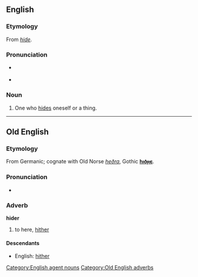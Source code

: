 ==English==

===Etymology===
From ''[[hide]]''.

===Pronunciation===
* {{a|RP}} {{IPA|/ˈhaɪðə/}}
* {{a|US}} {{IPA|/ˈhaɪðɚ/}}

===Noun===
{{en-noun}}

# One who [[hide]]s oneself or a thing.

[[Category:English agent nouns]]

----

==Old English==

===Etymology===
From Germanic; cognate with Old Norse ''[[heðra]]'', Gothic '''[[𐌷𐌹𐌳𐍂𐌴]]'''.

===Pronunciation===
* {{IPA|/ˈhider/|lang=ang}}

===Adverb===
'''hider'''

# to here, [[hither]]

====Descendants====
* English: [[hither]]

[[Category:Old English adverbs]]